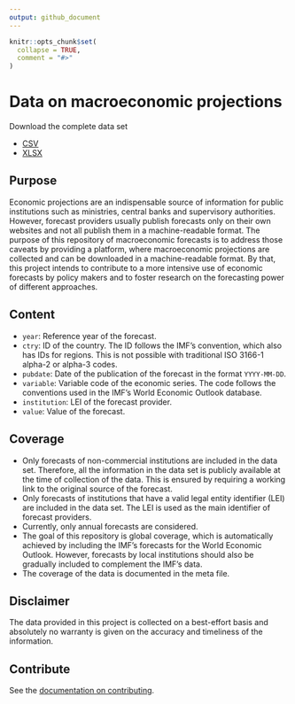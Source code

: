 ```yaml
---
output: github_document
---
```


<!-- README.md is generated from README.Rmd. Please edit that file -->

```r
knitr::opts_chunk$set(
  collapse = TRUE,
  comment = "#>"
)
```

# Data on macroeconomic projections

Download the complete data set

* [CSV](forecasts.csv)
* [XLSX](forecasts.xlsx)

## Purpose

Economic projections are an indispensable source of information for public institutions such as ministries, central banks and supervisory authorities. However, forecast providers usually publish forecasts only on their own websites and not all publish them in a machine-readable format. The purpose of this repository of macroeconomic forecasts is to address those caveats by providing a platform, where macroeconomic projections are collected and can be downloaded in a machine-readable format. By that, this project intends to contribute to a more intensive use of economic forecasts by policy makers and to foster research on the forecasting power of different approaches.


## Content

* `year`: Reference year of the forecast.
* `ctry`: ID of the country. The ID follows the IMF's convention, which also has IDs for regions. This is not possible with traditional ISO 3166-1 alpha-2 or alpha-3 codes.
* `pubdate`: Date of the publication of the forecast in the format `YYYY-MM-DD`.
* `variable`: Variable code of the economic series. The code follows the conventions used in the IMF's World Economic Outlook database.
* `institution`: LEI of the forecast provider.
* `value`: Value of the forecast.

## Coverage

* Only forecasts of non-commercial institutions are included in the data set. Therefore, all the information in the data set is publicly available at the time of collection of the data. This is ensured by requiring a working link to the original source of the forecast.
* Only forecasts of institutions that have a valid legal entity identifier (LEI) are included in the data set. The LEI is used as the main identifier of forecast providers.
* Currently, only annual forecasts are considered.
* The goal of this repository is global coverage, which is automatically achieved by including the IMF's forecasts for the World Economic Outlook. However, forecasts by local institutions should also be gradually included to complement the IMF's data.
* The coverage of the data is documented in the meta file.

## Disclaimer

The data provided in this project is collected on a best-effort basis and absolutely no warranty is given on the accuracy and timeliness of the information.

## Contribute

See the [documentation on contributing](https://github.com/franzmohr/macroprojections/tree/master/scripts).



